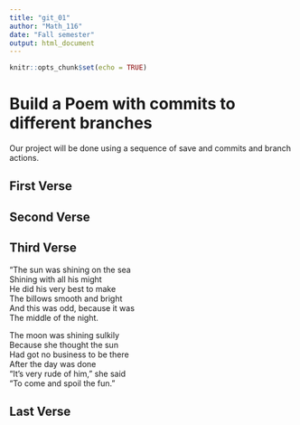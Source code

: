 ---
title: "git_01"
author: "Math_116"
date: "Fall semester"
output: html_document
---

```{r setup, include=FALSE}
knitr::opts_chunk$set(echo = TRUE)
```
# Build a Poem with commits to different branches
Our project will be done using a sequence of save and commits and branch actions.
<!-- Do not modify or change any text in "!--" bracketed areas such as this --- these are instructions to
you, if you change any of this the git program will notice it and compromise your git merging strategy !-->

## First Verse 
<!--Put the first five lines of a poem by Lewis Carrol in this section!-->

## Second Verse
<!--Put the first five lines of a poem by Robert Frost here!-->

## Third Verse
<!--Put the first two verses of The Walrus and the Carpenter here!-->
"The sun was shining on the sea  
Shining with all his might  
He did his very best to make  
The billows smooth and bright  
And this was odd, because it was  
The middle of the night.  

The moon was shining sulkily  
Because she thought the sun  
Had got no business to be there  
After the day was done  
"It's very rude of him," she said  
"To come and spoil the fun."  

## Last Verse
<!--Put a short poem of your choice 8-20 lines,here!-->
